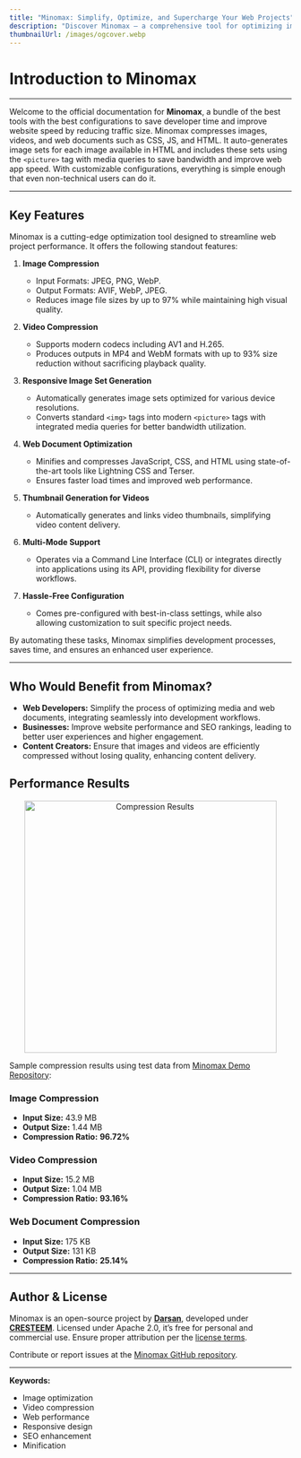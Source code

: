 ```yaml
---
title: "Minomax: Simplify, Optimize, and Supercharge Your Web Projects"
description: "Discover Minomax – a comprehensive tool for optimizing images, videos, and web documents, delivering faster websites, improved SEO, and superior user experiences."
thumbnailUrl: /images/ogcover.webp
---
```


# Introduction to Minomax

---

Welcome to the official documentation for **Minomax**, a bundle of the best tools with the best configurations to save developer time and improve website speed by reducing traffic size. Minomax compresses images, videos, and web documents such as CSS, JS, and HTML. It auto-generates image sets for each image available in HTML and includes these sets using the `<picture>` tag with media queries to save bandwidth and improve web app speed. With customizable configurations, everything is simple enough that even non-technical users can do it.

---

## Key Features

Minomax is a cutting-edge optimization tool designed to streamline web project performance. It offers the following standout features:

1. **Image Compression**

   - Input Formats: JPEG, PNG, WebP.
   - Output Formats: AVIF, WebP, JPEG.
   - Reduces image file sizes by up to 97% while maintaining high visual quality.

2. **Video Compression**

   - Supports modern codecs including AV1 and H.265.
   - Produces outputs in MP4 and WebM formats with up to 93% size reduction without sacrificing playback quality.

3. **Responsive Image Set Generation**

   - Automatically generates image sets optimized for various device resolutions.
   - Converts standard `<img>` tags into modern `<picture>` tags with integrated media queries for better bandwidth utilization.

4. **Web Document Optimization**

   - Minifies and compresses JavaScript, CSS, and HTML using state-of-the-art tools like Lightning CSS and Terser.
   - Ensures faster load times and improved web performance.

5. **Thumbnail Generation for Videos**

   - Automatically generates and links video thumbnails, simplifying video content delivery.

6. **Multi-Mode Support**

   - Operates via a Command Line Interface (CLI) or integrates directly into applications using its API, providing flexibility for diverse workflows.

7. **Hassle-Free Configuration**
   - Comes pre-configured with best-in-class settings, while also allowing customization to suit specific project needs.

By automating these tasks, Minomax simplifies development processes, saves time, and ensures an enhanced user experience.

---

## Who Would Benefit from Minomax?

- **Web Developers:** Simplify the process of optimizing media and web documents, integrating seamlessly into development workflows.
- **Businesses:** Improve website performance and SEO rankings, leading to better user experiences and higher engagement.
- **Content Creators:** Ensure that images and videos are efficiently compressed without losing quality, enhancing content delivery.

## Performance Results

<center>
  <img
    className="my-10"
    src="/images/report.webp"
    width="450"
    height="450"
    alt="Compression Results"
  />
</center>

Sample compression results using test data from [Minomax Demo Repository](https://github.com/cresteem/Minomax-Demo):

### Image Compression

- **Input Size:** 43.9 MB
- **Output Size:** 1.44 MB
- **Compression Ratio:** **96.72%**

### Video Compression

- **Input Size:** 15.2 MB
- **Output Size:** 1.04 MB
- **Compression Ratio:** **93.16%**

### Web Document Compression

- **Input Size:** 175 KB
- **Output Size:** 131 KB
- **Compression Ratio:** **25.14%**

---

## Author & License

Minomax is an open-source project by [**Darsan**](https://darsan.in), developed under [**CRESTEEM**](https://cresteem.com/). Licensed under Apache 2.0, it’s free for personal and commercial use. Ensure proper attribution per the [license terms](https://github.com/cresteem/Minomax/blob/main/LICENSE).

Contribute or report issues at the [Minomax GitHub repository](https://github.com/cresteem/Minomax).

---

<strong>Keywords:</strong>
<ul className="keywords">
  <li>Image optimization</li>
  <li>Video compression</li>
  <li>Web performance</li>
  <li>Responsive design</li>
  <li>SEO enhancement</li>
  <li>Minification</li>
</ul>
